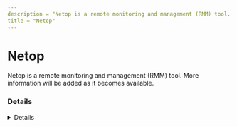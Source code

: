 ---
description = "Netop is a remote monitoring and management (RMM) tool. More information will be added as it becomes available."
title = "Netop"
---



# Netop

Netop is a remote monitoring and management (RMM) tool. More information will be added as it becomes available.

### Details
<Details author={""}
         category={""}
         created={""}
         website={""}
         lastModified={""}
         privileges={""}
         free={ false }
         verification={ false }
/>

#### Installation Paths
<Card code={ ["C:\\Program Files\\Danware Data\\NetOp Packn Deploy\\*", "*\\Danware Data\\NetOp Packn Deploy\\*", "*\\Netop Remote Control\\*"] }/>

#### Supported OS
<Badges color="warning" badges={ ["Windows"] }/>




### Forensic Artifacts










